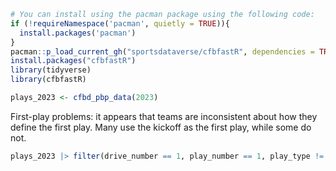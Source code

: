 ```r
# You can install using the pacman package using the following code:
if (!requireNamespace('pacman', quietly = TRUE)){
  install.packages('pacman')
}
pacman::p_load_current_gh("sportsdataverse/cfbfastR", dependencies = TRUE, update = TRUE)
install.packages("cfbfastR")
library(tidyverse)
library(cfbfastR)
```


```r
plays_2023 <- cfbd_pbp_data(2023)
```

First-play problems: it appears that teams are inconsistent about how they define the first play. Many use the kickoff as the first play, while some do not.

```r
plays_2023 |> filter(drive_number == 1, play_number == 1, play_type != 'Kickoff') |> distinct(home, play_type)
```
